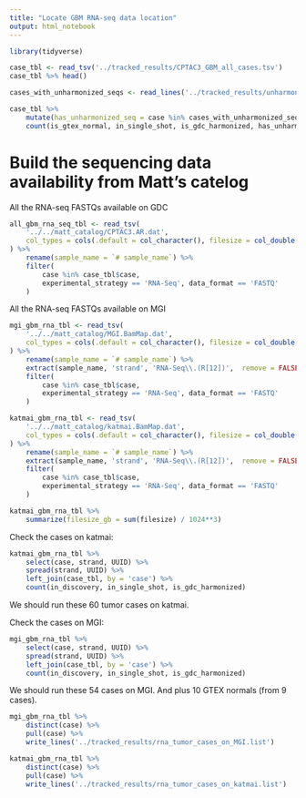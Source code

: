 ```yaml
---
title: "Locate GBM RNA-seq data location"
output: html_notebook
---
```


```r
library(tidyverse)
```

```r
case_tbl <- read_tsv('../tracked_results/CPTAC3_GBM_all_cases.tsv')
case_tbl %>% head()
```

```r
cases_with_unharmonized_seqs <- read_lines('../tracked_results/unharmonized_cases.list')
```


```r
case_tbl %>%
    mutate(has_unharmonized_seq = case %in% cases_with_unharmonized_seqs) %>%
    count(is_gtex_normal, in_single_shot, is_gdc_harmonized, has_unharmonized_seq)
```

# Build the sequencing data availability from Matt's catelog
All the RNA-seq FASTQs available on GDC
```r
all_gbm_rna_seq_tbl <- read_tsv(
    '../../matt_catalog/CPTAC3.AR.dat',
    col_types = cols(.default = col_character(), filesize = col_double())
) %>%
    rename(sample_name = `# sample_name`) %>%
    filter(
        case %in% case_tbl$case,
        experimental_strategy == 'RNA-Seq', data_format == 'FASTQ'
    )
```

All the RNA-seq FASTQs available on MGI
```r
mgi_gbm_rna_tbl <- read_tsv(
    '../../matt_catalog/MGI.BamMap.dat',
    col_types = cols(.default = col_character(), filesize = col_double())
) %>%
    rename(sample_name = `# sample_name`) %>%
    extract(sample_name, 'strand', 'RNA-Seq\\.(R[12])',  remove = FALSE) %>%
    filter(
        case %in% case_tbl$case,
        experimental_strategy == 'RNA-Seq', data_format == 'FASTQ'
    )

katmai_gbm_rna_tbl <- read_tsv(
    '../../matt_catalog/katmai.BamMap.dat',
    col_types = cols(.default = col_character(), filesize = col_double())
) %>%
    rename(sample_name = `# sample_name`) %>%
    extract(sample_name, 'strand', 'RNA-Seq\\.(R[12])',  remove = FALSE) %>%
    filter(
        case %in% case_tbl$case,
        experimental_strategy == 'RNA-Seq', data_format == 'FASTQ'
    )
```


```r
katmai_gbm_rna_tbl %>% 
    summarize(filesize_gb = sum(filesize) / 1024**3)
```

Check the cases on katmai:
```r
katmai_gbm_rna_tbl %>%
    select(case, strand, UUID) %>%
    spread(strand, UUID) %>%
    left_join(case_tbl, by = 'case') %>%
    count(in_discovery, in_single_shot, is_gdc_harmonized)
```

We should run these 60 tumor cases on katmai.

Check the cases on MGI:
```r
mgi_gbm_rna_tbl %>%
    select(case, strand, UUID) %>%
    spread(strand, UUID) %>%
    left_join(case_tbl, by = 'case') %>%
    count(in_discovery, in_single_shot, is_gdc_harmonized)
```

We should run these 54 cases on MGI. And plus 10 GTEX normals (from 9 cases).

```r
mgi_gbm_rna_tbl %>%
    distinct(case) %>%
    pull(case) %>%
    write_lines('../tracked_results/rna_tumor_cases_on_MGI.list')
```

```r
katmai_gbm_rna_tbl %>%
    distinct(case) %>%
    pull(case) %>%
    write_lines('../tracked_results/rna_tumor_cases_on_katmai.list')
```

